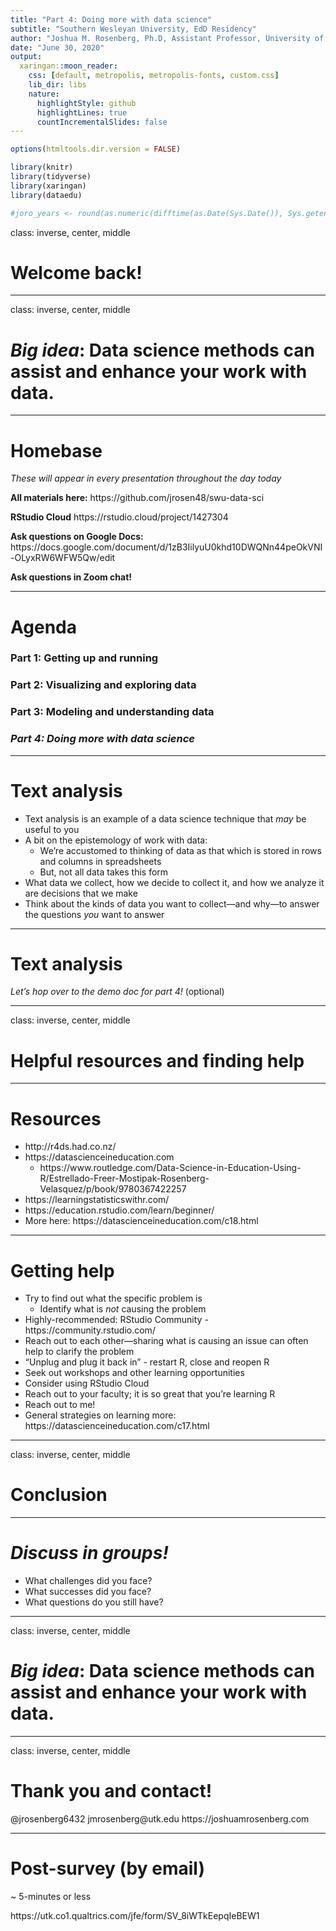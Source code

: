 ```yaml
---
title: "Part 4: Doing more with data science"
subtitle: "Southern Wesleyan University, EdD Residency"
author: "Joshua M. Rosenberg, Ph.D, Assistant Professor, University of Tennessee, Knoxville"
date: "June 30, 2020"
output:
  xaringan::moon_reader:
    css: [default, metropolis, metropolis-fonts, custom.css]
    lib_dir: libs
    nature:
      highlightStyle: github
      highlightLines: true
      countIncrementalSlides: false
---
```


```r
options(htmltools.dir.version = FALSE)

library(knitr)
library(tidyverse)
library(xaringan)
library(dataedu)

#joro_years <- round(as.numeric(difftime(as.Date(Sys.Date()), Sys.getenv("joro_bday"), unit="weeks"))/52.25, 1)
```

class: inverse, center, middle

# Welcome back!

---

class: inverse, center, middle

# *Big idea*: Data science methods can assist and enhance your work with data.

---

# Homebase

*These will appear in every presentation throughout the day today*

**All materials here:**
https://github.com/jrosen48/swu-data-sci

**RStudio Cloud**
https://rstudio.cloud/project/1427304

**Ask questions on Google Docs:**
https://docs.google.com/document/d/1zB3IilyuU0khd10DWQNn44peOkVNI-OLyxRW6WFW5Qw/edit

**Ask questions in Zoom chat!**

---

# Agenda

### Part 1: Getting up and running
### Part 2: Visualizing and exploring data
### Part 3: Modeling and understanding data
### *Part 4: Doing more with data science*

---

# Text analysis

- Text analysis is an example of a data science technique that *may* be useful to you
- A bit on the epistemology of work with data:
   - We're accustomed to thinking of data as that which is stored in rows and columns in spreadsheets
   - But, not all data takes this form
- What data we collect, how we decide to collect it, and how we analyze it are decisions that we make
- Think about the kinds of data you want to collect---and why---to answer the questions *you* want to answer

---

# Text analysis 

*Let's hop over to the demo doc for part 4!* (optional)

---

class: inverse, center, middle

# Helpful resources and finding help

---

# Resources

- http://r4ds.had.co.nz/
- https://datascienceineducation.com
  - https://www.routledge.com/Data-Science-in-Education-Using-R/Estrellado-Freer-Mostipak-Rosenberg-Velasquez/p/book/9780367422257
- https://learningstatisticswithr.com/
- https://education.rstudio.com/learn/beginner/
- More here: https://datascienceineducation.com/c18.html

---

# Getting help

- Try to find out what the specific problem is
  -  Identify what is *not* causing the problem
- Highly-recommended: RStudio Community - https://community.rstudio.com/
- Reach out to each other---sharing what is causing an issue can often help to clarify the problem
- "Unplug and plug it back in" - restart R, close and reopen R
- Seek out workshops and other learning opportunities
- Consider using RStudio Cloud 
- Reach out to your faculty; it is so great that you're learning R
- Reach out to me!
- General strategies on learning more: https://datascienceineducation.com/c17.html

---

class: inverse, center, middle

# Conclusion

---

# *Discuss in groups!*

- What challenges did you face?
- What successes did you face?
- What questions do you still have?

---

class: inverse, center, middle

# *Big idea*: Data science methods can assist and enhance your work with data.

---

class: inverse, center, middle

# Thank you and contact!

@jrosenberg6432
jmrosenberg@utk.edu
https://joshuamrosenberg.com

---

# Post-survey (by email)

~ 5-minutes or less

https://utk.co1.qualtrics.com/jfe/form/SV_8iWTkEepqIeBEW1